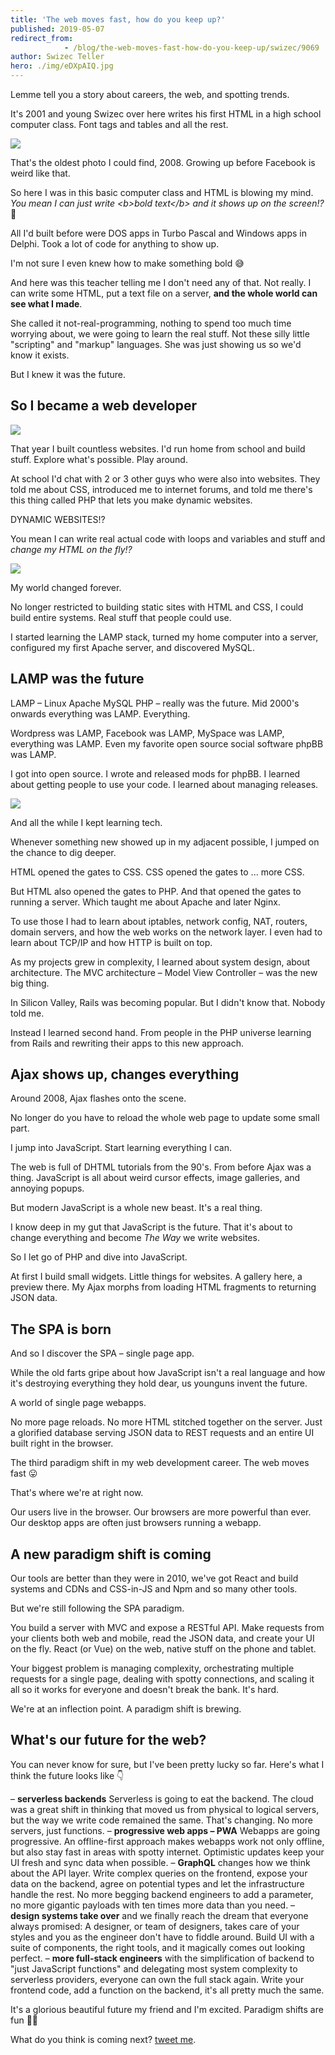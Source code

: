 ```yaml
---
title: 'The web moves fast, how do you keep up?'
published: 2019-05-07
redirect_from: 
            - /blog/the-web-moves-fast-how-do-you-keep-up/swizec/9069
author: Swizec Teller
hero: ./img/eDXpAIQ.jpg
---
```

Lemme tell you a story about careers, the web, and spotting trends.





It's 2001 and young Swizec over here writes his first HTML in a high school computer class. Font tags and tables and all the rest.



![](./img/eDXpAIQ.jpg)



That's the oldest photo I could find, 2008. Growing up before Facebook is weird like that.



So here I was in this basic computer class and HTML is blowing my mind. _You mean I can just write &lt;b>bold text&lt;/b> and it shows up on the screen!?_ 🤯



All I'd built before were DOS apps in Turbo Pascal and Windows apps in Delphi. Took a lot of code for anything to show up.



I'm not sure I even knew how to make something bold 😅



And here was this teacher telling me I don't need any of that. Not really. I can write some HTML, put a text file on a server, **and the whole world can see what I made**.



She called it not-real-programming, nothing to spend too much time worrying about, we were going to learn the real stuff. Not these silly little "scripting" and "markup" languages. She was just showing us so we'd know it exists.



But I knew it was the future.



## So I became a web developer



![](./img/system-files-5464be-25342b82b69f000b5c-h_1024,dpr_2-pjpjdabomb_4u2cGIFSconstruction.gif)



That year I built countless websites. I'd run home from school and build stuff. Explore what's possible. Play around.



At school I'd chat with 2 or 3 other guys who were also into websites. They told me about CSS, introduced me to internet forums, and told me there's this thing called PHP that lets you make dynamic websites.



DYNAMIC WEBSITES!?



You mean I can write real actual code with loops and variables and stuff and _change my HTML on the fly!?_



![](./img/media-xB1RqLGoBNh3W-giphy.gif)



My world changed forever.



No longer restricted to building static sites with HTML and CSS, I could build entire systems. Real stuff that people could use.



I started learning the LAMP stack, turned my home computer into a server, configured my first Apache server, and discovered MySQL.



## LAMP was the future



LAMP – Linux Apache MySQL PHP – really was the future. Mid 2000's onwards everything was LAMP. Everything.



Wordpress was LAMP, Facebook was LAMP, MySpace was LAMP, everything was LAMP. Even my favorite open source social software phpBB was LAMP.



I got into open source. I wrote and released mods for phpBB. I learned about getting people to use your code. I learned about managing releases.



![](./img/vA7WjXd.png)



And all the while I kept learning tech.



Whenever something new showed up in my adjacent possible, I jumped on the chance to dig deeper.



HTML opened the gates to CSS. CSS opened the gates to ... more CSS.



But HTML also opened the gates to PHP. And that opened the gates to running a server. Which taught me about Apache and later Nginx.



To use those I had to learn about iptables, network config, NAT, routers, domain servers, and how the web works on the network layer. I even had to learn about TCP/IP and how HTTP is built on top.



As my projects grew in complexity, I learned about system design, about architecture. The MVC architecture – Model View Controller – was the new big thing.



In Silicon Valley, Rails was becoming popular. But I didn't know that. Nobody told me.



Instead I learned second hand. From people in the PHP universe learning from Rails and rewriting their apps to this new approach.



## Ajax shows up, changes everything



Around 2008, Ajax flashes onto the scene.



No longer do you have to reload the whole web page to update some small part.



I jump into JavaScript. Start learning everything I can.



The web is full of DHTML tutorials from the 90's. From before Ajax was a thing. JavaScript is all about weird cursor effects, image galleries, and annoying popups.



But modern JavaScript is a whole new beast. It's a real thing.



I know deep in my gut that JavaScript is the future. That it's about to change everything and become _The Way_ we write websites.



So I let go of PHP and dive into JavaScript.



At first I build small widgets. Little things for websites. A gallery here, a preview there. My Ajax morphs from loading HTML fragments to returning JSON data.



## The SPA is born



And so I discover the SPA – single page app.



While the old farts gripe about how JavaScript isn't a real language and how it's destroying everything they hold dear, us younguns invent the future.



A world of single page webapps.



No more page reloads. No more HTML stitched together on the server. Just a glorified database serving JSON data to REST requests and an entire UI built right in the browser.



The third paradigm shift in my web development career. The web moves fast 😛



That's where we're at right now.



Our users live in the browser. Our browsers are more powerful than ever. Our desktop apps are often just browsers running a webapp.



## A new paradigm shift is coming



Our tools are better than they were in 2010, we've got React and build systems and CDNs and CSS-in-JS and Npm and so many other tools.



But we're still following the SPA paradigm.



You build a server with MVC and expose a RESTful API. Make requests from your clients both web and mobile, read the JSON data, and create your UI on the fly. React (or Vue) on the web, native stuff on the phone and tablet.



Your biggest problem is managing complexity, orchestrating multiple requests for a single page, dealing with spotty connections, and scaling it all so it works for everyone and doesn't break the bank. It's hard.



We're at an inflection point. A paradigm shift is brewing.



## What's our future for the web?



You can never know for sure, but I've been pretty lucky so far. Here's what I think the future looks like 👇



– **serverless backends** Serverless is going to eat the backend. The cloud was a great shift in thinking that moved us from physical to logical servers, but the way we write code remained the same. That's changing. No more servers, just functions. – **progressive web apps – PWA** Webapps are going progressive. An offline-first approach makes webapps work not only offline, but also stay fast in areas with spotty internet. Optimistic updates keep your UI fresh and sync data when possible. – **GraphQL** changes how we think about the API layer. Write complex queries on the frontend, expose your data on the backend, agree on potential types and let the infrastructure handle the rest. No more begging backend engineers to add a parameter, no more gigantic payloads with ten times more data than you need. – **design systems take over** and we finally reach the dream that everyone always promised: A designer, or team of designers, takes care of your styles and you as the engineer don't have to fiddle around. Build UI with a suite of components, the right tools, and it magically comes out looking perfect. – **more full-stack engineers** with the simplification of backend to "just JavaScript functions" and delegating most system complexity to serverless providers, everyone can own the full stack again. Write your frontend code, add a function on the backend, it's all pretty much the same.



It's a glorious beautiful future my friend and I'm excited. Paradigm shifts are fun 🏄‍♀️



What do you think is coming next? [tweet me](https://twitter.com/swizec).